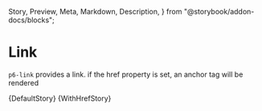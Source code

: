   Story,
  Preview,
  Meta,
  Markdown,
  Description,
} from "@storybook/addon-docs/blocks";



<Meta title="Atoms/Link" component="p6-link" />

# Link

`p6-link` provides a link. if the href property is set, an anchor tag will be rendered

<Preview>
  <Story
    name="Default"
    height="84px"
    parameters={DefaultStory.parameters}
    args={DefaultStory.args}
    argTypes={DefaultStory.argTypes}
  >
    {DefaultStory}
  </Story>
</Preview>

<Preview>
  <Story
    name="Link with href"
    height="84px"
    parameters={WithHrefStory.parameters}
    args={WithHrefStory.args}
    argTypes={WithHrefStory.argTypes}
  >
    {WithHrefStory}
  </Story>
</Preview>

<Description markdown={Readme} />
